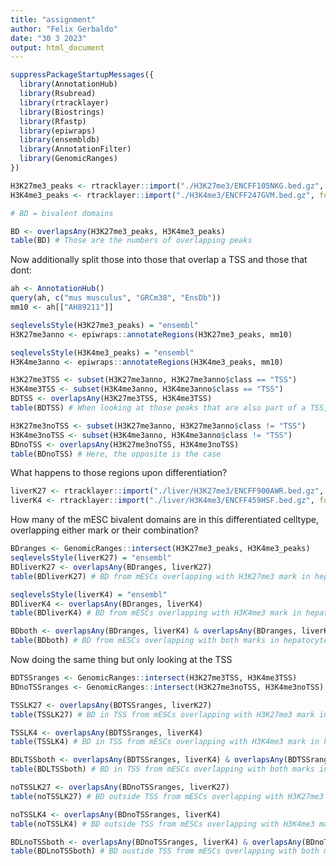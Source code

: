 ```yaml
---
title: "assignment"
author: "Felix Gerbaldo"
date: "30 3 2023"
output: html_document
---
```


```r
suppressPackageStartupMessages({
  library(AnnotationHub)
  library(Rsubread)
  library(rtracklayer)
  library(Biostrings)
  library(Rfastp)
  library(epiwraps)
  library(ensembldb)
  library(AnnotationFilter)
  library(GenomicRanges)
})
```


```r
H3K27me3_peaks <- rtracklayer::import("./H3K27me3/ENCFF105NKG.bed.gz", format ="narrowPeak")
H3K4me3_peaks <- rtracklayer::import("./H3K4me3/ENCFF247GVM.bed.gz", format ="narrowPeak")

# BD = bivalent domains

BD <- overlapsAny(H3K27me3_peaks, H3K4me3_peaks)
table(BD) # Those are the numbers of overlapping peaks
```

Now additionally split those into those that overlap a TSS and those that dont:

```r
ah <- AnnotationHub()
query(ah, c("mus musculus", "GRCm38", "EnsDb"))
mm10 <- ah[["AH89211"]]

seqlevelsStyle(H3K27me3_peaks) = "ensembl"
H3K27me3anno <- epiwraps::annotateRegions(H3K27me3_peaks, mm10)

seqlevelsStyle(H3K4me3_peaks) = "ensembl"
H3K4me3anno <- epiwraps::annotateRegions(H3K4me3_peaks, mm10)
```

```r
H3K27me3TSS <- subset(H3K27me3anno, H3K27me3anno$class == "TSS")
H3K4me3TSS <- subset(H3K4me3anno, H3K4me3anno$class == "TSS")
BDTSS <- overlapsAny(H3K27me3TSS, H3K4me3TSS)
table(BDTSS) # When looking at those peaks that are also part of a TSS, the larger proportion have an H3K4me3 H3K27me3 overlap
```
```r
H3K27me3noTSS <- subset(H3K27me3anno, H3K27me3anno$class != "TSS")
H3K4me3noTSS <- subset(H3K4me3anno, H3K4me3anno$class != "TSS")
BDnoTSS <- overlapsAny(H3K27me3noTSS, H3K4me3noTSS)
table(BDnoTSS) # Here, the opposite is the case 
```
What happens to those regions upon differentiation?

```r
liverK27 <- rtracklayer::import("./liver/H3K27me3/ENCFF900AWR.bed.gz", format ="narrowPeak")
liverK4 <- rtracklayer::import("./liver/H3K4me3/ENCFF459HSF.bed.gz", format ="narrowPeak")
```

How many of the mESC bivalent domains are in this differentiated celltype, overlapping either mark or their combination?

```r
BDranges <- GenomicRanges::intersect(H3K27me3_peaks, H3K4me3_peaks)
seqlevelsStyle(liverK27) = "ensembl"
BDliverK27 <- overlapsAny(BDranges, liverK27)
table(BDliverK27) # BD from mESCs overlapping with H3K27me3 mark in hepatocytes
```

```r
seqlevelsStyle(liverK4) = "ensembl"
BDliverK4 <- overlapsAny(BDranges, liverK4)
table(BDliverK4) # BD from mESCs overlapping with H3K4me3 mark in hepatocytes
```

```r
BDboth <- overlapsAny(BDranges, liverK4) & overlapsAny(BDranges, liverK27)
table(BDboth) # BD from mESCs overlapping with both marks in hepatocytes
```
Now doing the same thing but only looking at the TSS

```r
BDTSSranges <- GenomicRanges::intersect(H3K27me3TSS, H3K4me3TSS)
BDnoTSSranges <- GenomicRanges::intersect(H3K27me3noTSS, H3K4me3noTSS)
```

```r
TSSLK27 <- overlapsAny(BDTSSranges, liverK27)
table(TSSLK27) # BD in TSS from mESCs overlapping with H3K27me3 mark in hepatocytes
```
```r
TSSLK4 <- overlapsAny(BDTSSranges, liverK4)
table(TSSLK4) # BD in TSS from mESCs overlapping with H3K4me3 mark in hepatocytes
```

```r
BDLTSSboth <- overlapsAny(BDTSSranges, liverK4) & overlapsAny(BDTSSranges, liverK27)
table(BDLTSSboth) # BD in TSS from mESCs overlapping with both marks in hepatocytes
```

```r
noTSSLK27 <- overlapsAny(BDnoTSSranges, liverK27)
table(noTSSLK27) # BD outside TSS from mESCs overlapping with H3K27me3 mark in hepatocytes
```

```r
noTSSLK4 <- overlapsAny(BDnoTSSranges, liverK4)
table(noTSSLK4) # BD outside TSS from mESCs overlapping with H3K4me3 mark in hepatocytes
```

```r
BDLnoTSSboth <- overlapsAny(BDnoTSSranges, liverK4) & overlapsAny(BDnoTSSranges, liverK27)
table(BDLnoTSSboth) # BD oustide TSS from mESCs overlapping with both marks in hepatocytes
```
